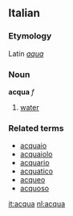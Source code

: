 ==Italian==
===Etymology===
Latin ''[[aqua]]''
===Noun===
'''acqua''' ''f''

#[[water]]

===Related terms===
*[[acquaio]]
*[[acquaiolo]]
*[[acquario]]
*[[acquatico]]
*[[acqueo]]
*[[acquoso]]

[[it:acqua]]
[[nl:acqua]]